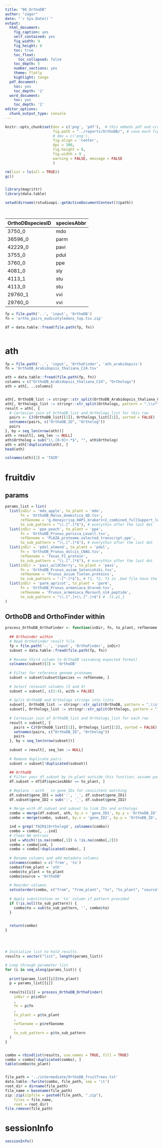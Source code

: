 ```yaml
---
title: "06_OrthoDB"
author: "zagor"
date: "`r Sys.Date()`"
output:
  html_document:
    fig_caption: yes
    self_contained: yes
    fig_width: 9
    fig_height: 8
    toc: true
    toc_float:
      toc_collapsed: false
    toc_depth: 5
    number_sections: yes
    theme: flatly
    highlight: tango
  pdf_document:
    toc: yes
    toc_depth: '2'
  word_document:
    toc: yes
    toc_depth: '2'
editor_options:
  chunk_output_type: console
---
```



```r
knitr::opts_chunk$set(dev = c('png', 'pdf'),  # this embeds pdf and crates scrolable blocks if pdf is first
                      fig.path = "../reports/OrthoDB/", # save each figure here
                      # dev = c('png'), 
                      fig.align = 'center', 
                      dpi = 300,
                      fig.height = 8, 
                      fig.width = 9 ,
                      warning = FALSE, message = FALSE
                      )
```



```r

rm(list = ls(all = TRUE))
gc()


library(magrittr)
library(data.table)

setwd(dirname(rstudioapi::getActiveDocumentContext()$path))




```


| OrthoDBspeciesID | speciesAbbr |
|------------------|-------------|
| 3750_0           | mdo         |
| 36596_0          | parm        |
| 42229_0          | pavi        |
| 3755_0           | pdul        |
| 3760_0           | ppe         |
| 4081_0           | sly         |
| 4113_1           | stu         |
| 4113_0           | stu         |
| 29760_1          | vvi         |
| 29760_0          | vvi         |


```r

fp = file.path('..', 'input', 'OrthoDB')
fn = 'ortho_pairs_eudicotyledons_top.tsv.zip'

df = data.table::fread(file.path(fp, fn))



```


# ath

```r

fp = file.path('..', 'input', 'OrthoFinder', 'ath_arabidopsis')
fn = 'OrthoDB_Arabidopsis_thaliana_C24.tsv'

ath = data.table::fread(file.path(fp, fn))
columns = c("OrthoDB_Arabidopsis_thaliana_C24", "Orthologs")
ath = ath[, ..columns]


ath[, OrthoDB_list := stringr::str_split(OrthoDB_Arabidopsis_thaliana_C24, pattern = ",\\s*")]
ath[, Orthologs_list := stringr::str_split(Orthologs, pattern = ",\\s*")]
result = ath[, {
  # Cartesian join of OrthoDB_list and Orthologs_list for this row
  pairs <- CJ(OrthoDB_list[[1]], Orthologs_list[[1]], sorted = FALSE)
  setnames(pairs, c("OrthoDB_ID", "Ortholog"))
  pairs
}, by = seq_len(nrow(ath))]
ath = result[, seq_len := NULL]
ath$Ortholog = sub("\\.[0-9]+.*$", "", ath$Ortholog)
ath = ath[!duplicated(ath), ]
head(ath)

colnames(ath)[2] = 'TAIR'


```

# fruitdiv

## params

```r



params_list = list(
  list(inDir = 'mdo_apple', to_plant = 'mdo', 
       fn = 'OrthoDB_Malus_domestica_GD.tsv', 
       refGenome = 'g.Honeycrisp_HAP1_braker1+2_combined_fullSupport_longname_filtered.pep', 
       to_sub_pattern = "\\.[^.]*$"), # everythin after the last dot
  list(inDir = 'ppe_peach', to_plant = 'ppe', 
       fn = 'OrthoDB_Prunus_persica_Lovell.tsv', 
       refGenome = 'PLAZA_proteome.selected_transcript.ppe',
       to_sub_pattern = "\\.[^.]*$"), # everythin after the last dot
  list(inDir = 'pdul_almond', to_plant = 'pdul',
       fn = 'OrthoDB_Prunus_dulcis_CNAG.tsv', 
       refGenome = 'Texas_F1_protein', 
       to_sub_pattern = "\\.[^.]*$"), # everythin after the last dot
  list(inDir = 'pavi_wildCherry', to_plant = 'pavi', 
       fn = 'OrthoDB_Prunus_avium_Satonishiki.tsv', 
       refGenome = 'Prunus_avium_Tieton.proteins', 
       to_sub_pattern = "-[^-]*$"), # T1, T2, T3 in .bed file have the same coord
  list(inDir = 'parm_apricot', to_plant = 'parm', 
       fn = 'OrthoDB_Prunus_armeniaca_Orared.tsv', 
       refGenome = 'Prunus_armeniaca_Marouch_n14_peptide', 
       to_sub_pattern = "\\.[^.]+\\.[^.]+$") # .t1.p1_1
)


```

## OrthoDB and OrthoFinder within

```r



process_OrthoDB_OrthoFinder <- function(inDir, fn, to_plant, refGenome, to_sub_pattern) {
  
  ## Orthoinder within
  # Read OrthoFinder result file
  fp = file.path('..', 'input', 'OrthoFinder', inDir)
  subset = data.table::fread(file.path(fp, fn))
  
  # Rename third column to OrthoDB (assuming expected format)
  colnames(subset)[3] = 'OrthoDB'
  
  # Filter for reference genome proteome
  subset = subset[subset$Species == refGenome, ]
  
  # Select relevant columns (3 and 4)
  subset = subset[, c(3:4), with = FALSE]
  
  # Split OrthoDB and Orthologs strings into lists
  subset[, OrthoDB_list := stringr::str_split(OrthoDB, pattern = ",\\s*")]
  subset[, Orthologs_list := stringr::str_split(Orthologs, pattern = ",\\s*")]
  
  # Cartesian join of OrthoDB_list and Orthologs_list for each row
  result = subset[, {
    pairs = CJ(OrthoDB_list[[1]], Orthologs_list[[1]], sorted = FALSE)
    setnames(pairs, c("OrthoDB_ID", "Ortholog"))
    pairs
  }, by = seq_len(nrow(subset))]
  
  subset = result[, seq_len := NULL]
  
  # Remove duplicate pairs
  subset = subset[!duplicated(subset)]
  
  ## OrthoDB
  # Filter your df.subset by to_plant outside this function; assume passed in environment
  df.subset = df[df$speciesAbbr == to_plant, ]
  
  # Replace : with _ in gene_IDs for consistent matching
  df.subset$gene_ID1 = sub(':', '_', df.subset$gene_ID1)
  df.subset$gene_ID2 = sub(':', '_', df.subset$gene_ID2)
  
  # Merge with df.subset and subset to link IDs and orthologs
  combo = merge(df.subset, ath, by.x = 'gene_ID1', by.y = 'OrthoDB_ID', all.x = TRUE)
  combo = merge(combo, subset, by.x = 'gene_ID2', by.y = 'OrthoDB_ID', all.x = TRUE)

  ind = grep('TAIR$|Ortholog$', colnames(combo))
  combo = combo[, ..ind]  
  # Clean NA entries
  ind = which(!is.na(combo[,1]) & !is.na(combo[,2]))
  combo = combo[ind, ]
  combo = combo[!duplicated(combo), ]
  
  # Rename columns and add metadata columns
  colnames(combo) = c('from', 'to')
  combo$from_plant = 'ath'
  combo$to_plant = to_plant
  combo$source = 'OrthoDB'
  
  # Reorder columns
  setcolorder(combo, c("from", "from_plant", "to", "to_plant", "source"))
  
  # Apply substitution on 'to' column if pattern provided
  if (!is.null(to_sub_pattern)) {
    combo$to = sub(to_sub_pattern, '', combo$to)
  }
  

  return(combo)
}




# Initialize list to hold results
results = vector("list", length(params_list))

# Loop through parameter list
for (i in seq_along(params_list)) {
  
  print(params_list[[i]]$to_plant)
  p = params_list[[i]]
  
  results[[i]] = process_OrthoDB_OrthoFinder(
    inDir = p$inDir
    ,
    fn = p$fn
    ,
    to_plant = p$to_plant
    ,
    refGenome = p$refGenome
    ,
    to_sub_pattern = p$to_sub_pattern
  )
}


combo = rbindlist(results, use.names = TRUE, fill = TRUE)
combo = combo[!duplicated(combo), ]
table(combo$to_plant)


file_path = '../intermediate/OrthoDB_fruitTrees.txt'
data.table::fwrite(combo, file_path, sep = '\t')
root_dir = dirname(file_path)
file_name = basename(file_path)
zip::zip(zipfile = paste0(file_path, ".zip"), 
    files = file_name, 
    root = root_dir)
file.remove(file_path)


```


# sessionInfo

```r

sessionInfo()

```


